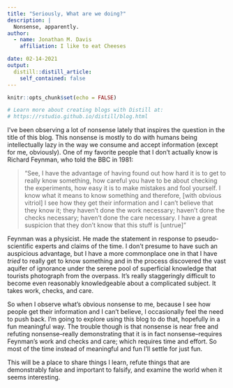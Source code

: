 ```yaml
---
title: "Seriously, What are we doing?"
description: |
  Nonsense, apparently. 
author:
  - name: Jonathan M. Davis
    affiliation: I like to eat Cheeses

date: 02-14-2021
output:
  distill::distill_article:
    self_contained: false
---
```


```r
knitr::opts_chunk$set(echo = FALSE)

# Learn more about creating blogs with Distill at:
# https://rstudio.github.io/distill/blog.html

```

I've been observing a lot of nonsense lately that inspires the question in the title of this blog. This nonsense is mostly to do with humans being intellectually lazy in the way we consume and accept information (except for me, obviously). One of my favorite people that I don't actually know is Richard Feynman, who told the BBC in 1981:

>"See, I have the advantage of having found out how hard it is to get to really know something, how careful you have to be about checking the experiments, how easy it is to make mistakes and fool yourself. I know what it means to know something and therefore, [with obvious vitriol] I see how they get their information and I can't believe that they know it; they haven't done the work necessary; haven't done the checks necessary; haven't done the care necessary. I have a great suspicion that they don't know that this stuff is [untrue]"

Feynman was a physicist. He made the statement in response to pseudo-scientific experts and claims of the time. I don't presume to have such an auspicious advantage, but I have a more commonplace one in that I have *tried* to really get to know something and in the process discovered the vast aquifer of ignorance under the serene pool of superficial knowledge that tourists photograph from the overpass. It's really staggeringly difficult to become even reasonably knowledgeable about a complicated subject. It takes work, checks, and care.

So when I observe what's obvious nonsense to me, because I see how people get their information and I can't believe, I occasionally feel the need to push back. I'm going to explore using this blog to do that, hopefully in a fun meaningful way.  The trouble though is that nonsense is near free and refuting nonsense--really demonstrating that it is in fact nonsense--requires Feynman's work and checks and care; which requires time and effort. So most of the time instead of meaningful and fun I'll settle for just fun. 

This will be a place to share things I learn, refute things that are demonstrably false and important to falsify, and examine the world when it seems interesting. 



